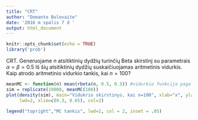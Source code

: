 ```yaml
---
title: "CRT"
author: "Domante Bulovaite"
date: '2016 m spalis 7 d '
output: html_document
---
```


```r
knitr::opts_chunk$set(echo = TRUE)
library('prob')
```

CRT. Generuojame $n$ atsitiktinių dydžių turinčių Beta skirstinį su parametrais $\alpha=\beta=0.5$ Iš šių atsitiktinių dydžių suskaičiuojamas aritmetinis vidurkis. Kaip atrodo aritmetinio vidurkio tankis, kai $n=100$?

```r
meanMC <- function(n) mean(rbeta(n, 0.5, 0.5)) #vidurkio funkcija pagal Monte-Carlo metodą
sim = replicate(10000, meanMC(100))
plot(density(sim), main="Vidukrio skirstinys, kai n=100", xlab="x", ylab="Tankis", 
     lwd=2, xlim=c(0.3, 0.65), col=2)

legend("topright","MC tankis", lwd=2, col = 2, inset = .05)
```